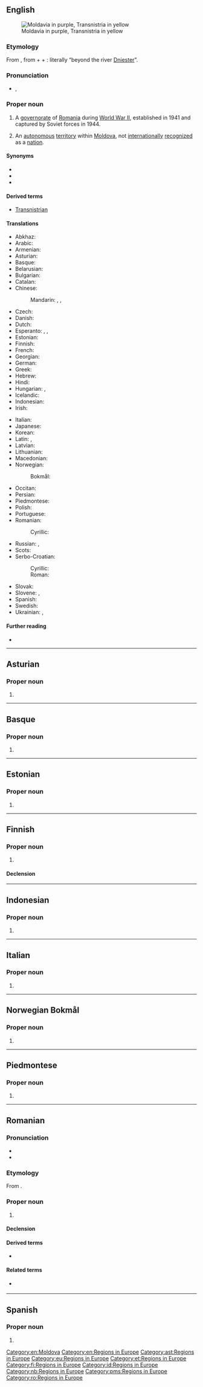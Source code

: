 {{also|Transnístria}}
==English==
[[Image:Transnistria-map.png|thumb|right|Moldavia in purple, Transnistria in yellow]]

===Etymology===
From {{bor|en|ro|Transnistria}}, from {{der|en|la|trans}} + {{der|en|ro|Nistru|t=Dniester}} + {{m|ro|-ia}}: literally “beyond the river [[Dniester]]”. {{etystub|en}}

===Pronunciation===
*{{enPR|trănz-nĭsʹtrē'ə}}, {{IPA|en|/tɹænzˈnɪsˌtɹi.ə/}}

===Proper noun===
{{en-proper noun}}

# {{lb|en|historical}} A [[governorate]] of [[Romania]] during [[World War II]], established in 1941 and captured by Soviet forces in 1944.
# An [[autonomous]] [[territory]] within [[Moldova]], not [[internationally]] [[recognized]] as a [[nation]].

====Synonyms====
* {{l|en|Transdniestria}}
* {{l|en|Trans-Dniester}}
* {{l|en|Pridnestrovie}}

====Derived terms====
* [[Transnistrian]]

====Translations====
{{trans-top|Transnistria, an autonomous territory in Moldova}}
* Abkhaz: {{t|ab|Приднестровиа}}
* Arabic: {{t|ar|تْرَانْسْنِيسْتْرِيَا|f|tr=transnistriyā}}
* Armenian: {{t|hy|Մերձդնեստր}}
* Asturian: {{t|ast|Transnistria|f}}
* Basque: {{t|eu|Transnistria}}
* Belarusian: {{t|be|Прыднястро́ўе|n}}
* Bulgarian: {{t|bg|Приднестро́вие|n}}
* Catalan: {{t+|ca|Transnístria|f}}
* Chinese:
*: Mandarin: {{t|cmn|涅斯特里亞}}, {{t|cmn|涅斯特里亚|tr=Nièsītèlǐyà}}, {{t+|cmn|德涅斯特河沿岸|tr=Dénièsītèhéyán'àn}}
* Czech: {{t|cs|Podněstří|n}}
* Danish: {{t|da|Transnistrien|n}}
* Dutch: {{t|nl|Trans-Nistrië|n}}
* Esperanto: {{t|eo|Ĉednestrio}}, {{t|eo|Transdnestrio}}, {{t|eo|Transnistrio}}
* Estonian: {{t|et|Transnistria}}
* Finnish: {{t+|fi|Transnistria}}
* French: {{t+|fr|Transnistrie|f}}
* Georgian: {{t|ka|დნესტრისპირეთი}}
* German: {{t+|de|Transnistrien|n}}
* Greek: {{t+|el|Υπερδνειστερία|f}}
* Hebrew: {{t|he|טרנסניסטריה|f}}
* Hindi: {{t+|hi|ट्रान्सनिस्ट्रिया|m}}
* Hungarian: {{t|hu|Dnyeszter-mellék}}, {{t|hu|Transznisztria}}
* Icelandic: {{t|is|Transnistría|f}}
* Indonesian: {{t|id|Transnistria}}
* Irish: {{t|ga|an Tras-dnístiria|f}}
{{trans-mid}}
* Italian: {{t|it|Transnistria|f}}
* Japanese: {{t|ja|沿ドニエストル|tr=えんドニエストル, En Doniesutoru}}
* Korean: {{t+|ko|^트란스니스트리아}}
* Latin: {{t|la|Trānsdanastria|f}}, {{t|la|Trānstyrānia|f}}
* Latvian: {{t|lv|Piedņestra|f}}
* Lithuanian: {{t+|lt|Padniestrė|f}}
* Macedonian: {{t|mk|Придњестровие|n}}
* Norwegian:
*: Bokmål: {{t|nb|Transnistria|n}}
* Occitan: {{t|oc|Transnístria|f}}
* Persian: {{t|fa|ترنسنیستریا|tr=toransnistriyâ}}
* Piedmontese: {{t|pms|Transnistria|f}}
* Polish: {{t+|pl|Naddniestrze|n}}
* Portuguese: {{t+|pt|Transnístria|f}}
* Romanian: {{t|ro|Transnistria|f}}
*: Cyrillic: {{t|ro|Транснистриа|f}}
* Russian: {{t+|ru|Приднестро́вье|n}}, {{t|ru|Трансни́стрия|f}}
* Scots: {{t|sco|Transnistrie}}
* Serbo-Croatian:
*: Cyrillic: {{t|sh|Придњестровље|n}}
*: Roman: {{t|sh|Pridnjestrovlje|n}}
* Slovak: {{t|sk|Podnestersko|n}}
* Slovene: {{t|sl|Transnistrija|f}}, {{t|sl|Pridnjestrovje|n}}
* Spanish: {{t|es|Transnistria|f}}
* Swedish: {{t+|sv|Transnistrien|n}}
* Ukrainian: {{t|uk|Придністро́в'я|n}}, {{t|uk|Трансні́стрія|f}}
{{trans-bottom}}

====Further reading====
* {{pedia}}

[[Category:en:Moldova]]
[[Category:en:Regions in Europe]]

----

==Asturian==
{{wikipedia|lang=ast}}

===Proper noun===
{{head|ast|proper noun|g=f}}

# {{place|ast|breakaway country|c/Moldova|t1=Transnistria}}

[[Category:ast:Regions in Europe]]

----

==Basque==
{{wikipedia|lang=eu}}

===Proper noun===
{{eu-proper noun|in}}

# {{place|eu|breakaway country|c/Moldova|t1=Transnistria}}

[[Category:eu:Regions in Europe]]

----

==Estonian==
{{wikipedia|lang=et}}

===Proper noun===
{{head|et|proper noun}}

# {{place|et|breakaway country|c/Moldova|t1=Transnistria}}

[[Category:et:Regions in Europe]]

----

==Finnish==
{{wikipedia|lang=fi}}

===Proper noun===
{{fi-proper noun}}

# {{place|fi|breakaway country|c/Moldova|t1=Transnistria}}

====Declension====
{{fi-decl-kulkija|n=sg|Transnistri|a}}

[[Category:fi:Regions in Europe]]

----

==Indonesian==
{{wikipedia|lang=id}}

===Proper noun===
{{head|id|proper noun|g=}}

# {{place|id|breakaway country|c/Moldova|t1=Transnistria}}

[[Category:id:Regions in Europe]]

----

==Italian==
{{wikipedia|lang=it}}

===Proper noun===
{{it-proper noun|f}}

# {{place|it|breakaway country|c/Moldova|t1=Transnistria}}

{{C|it|Regions in Europe}}

----

==Norwegian Bokmål==
{{wikipedia|lang=nb}}

===Proper noun===
{{head|nb|proper noun}}

# {{place|nb|breakaway country|c/Moldova|t1=Transnistria}}

[[Category:nb:Regions in Europe]]

----

==Piedmontese==
{{wikipedia|lang=pms}}

===Proper noun===
{{head|pms|proper noun|g=f}}

# {{place|pms|breakaway country|c/Moldova|t1=Transnistria}}

[[Category:pms:Regions in Europe]]

----

==Romanian==
{{wikipedia|lang=ro}}

===Pronunciation===
* {{IPA|ro|[transˈni.stri.a]}}
* {{audio|ro|LL-Q7913 (ron)-KlaudiuMihaila-Transnistria.wav|Audio}}

===Etymology===
From {{af|ro|trans-|Nistru|-ia}}.

===Proper noun===
{{head|ro|proper noun|g=f}}

# {{place|ro|breakaway country|c/Moldova|t1=Transnistria}}

====Declension====
{{ro-country|gend=f|Transnistriei}}

====Derived terms====
* {{l|ro|transnistrian}}

====Related terms====
* {{l|ro|Nistru}} {{qualifier|river}}

[[Category:ro:Regions in Europe]]

----

==Spanish==
{{wikipedia|lang=es}}

===Proper noun===
{{es-proper noun|f}}

# {{place|es|breakaway country|c/Moldova|t1=Transnistria}}

{{C|es|Moldova}}